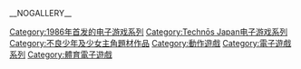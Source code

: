 {{cat more}}

{{DEFAULTSORT:Kunio}}
[[Category:1986年首发的电子游戏系列|Category:1986年首发的电子游戏系列]]
[[Category:Technōs_Japan电子游戏系列|Category:Technōs Japan电子游戏系列]]
[[Category:不良少年及少女主角題材作品|Category:不良少年及少女主角題材作品]]
[[Category:動作遊戲|Category:動作遊戲]]
[[Category:電子遊戲系列|Category:電子遊戲系列]]
[[Category:體育電子遊戲|Category:體育電子遊戲]]

__NOGALLERY__